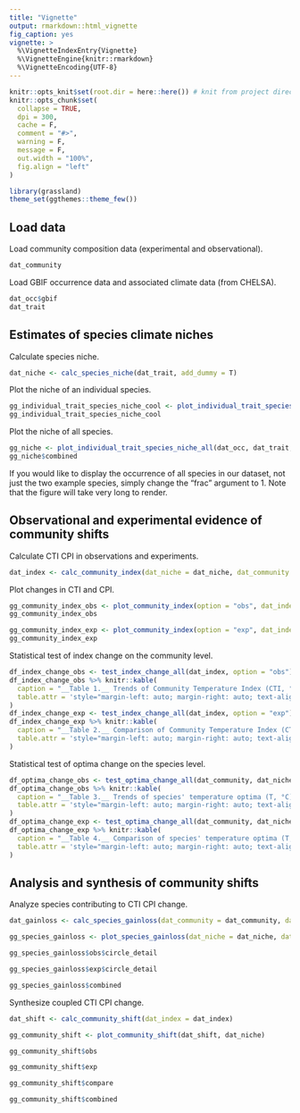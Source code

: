 ```yaml
---
title: "Vignette"
output: rmarkdown::html_vignette
fig_caption: yes
vignette: >
  %\VignetteIndexEntry{Vignette}
  %\VignetteEngine{knitr::rmarkdown}
  %\VignetteEncoding{UTF-8}
---
```


```r
knitr::opts_knit$set(root.dir = here::here()) # knit from project directory
knitr::opts_chunk$set(
  collapse = TRUE,
  dpi = 300,
  cache = F,
  comment = "#>",
  warning = F,
  message = F,
  out.width = "100%",
  fig.align = "left"
)
```

```r
library(grassland)
theme_set(ggthemes::theme_few())
```

## Load data
Load community composition data (experimental and observational).

```r
dat_community
```

Load GBIF occurrence data and associated climate data (from CHELSA).

```r
dat_occ$gbif
dat_trait
```

## Estimates of species climate niches

Calculate species niche.

```r
dat_niche <- calc_species_niche(dat_trait, add_dummy = T)
```

Plot the niche of an individual species.
```r
gg_individual_trait_species_niche_cool <- plot_individual_trait_species_niche_ind_sp(dat_occ, dat_trait, sp = "Danthonia californica")
gg_individual_trait_species_niche_cool
```

Plot the niche of all species.
```r
gg_niche <- plot_individual_trait_species_niche_all(dat_occ, dat_trait, dat_niche, frac = 0)
gg_niche$combined
```

If you would like to display the occurrence of all species in our dataset, not just the two example species, simply change the "frac" argument to 1. Note that the figure will take very long to render.

## Observational and experimental evidence of community shifts
Calculate CTI CPI in observations and experiments.
```r
dat_index <- calc_community_index(dat_niche = dat_niche, dat_community = dat_community)
```

Plot changes in CTI and CPI.
```r
gg_community_index_obs <- plot_community_index(option = "obs", dat_index = dat_index)
gg_community_index_obs
```

```r
gg_community_index_exp <- plot_community_index(option = "exp", dat_index = dat_index, experiment = "jrgce", treatment = "warming")
gg_community_index_exp
```

Statistical test of index change on the community level.

```r
df_index_change_obs <- test_index_change_all(dat_index, option = "obs")
df_index_change_obs %>% knitr::kable(
  caption = "__Table 1.__ Trends of Community Temperature Index (CTI, °C) and Community Precipitation Index (CPI, mm) across observational sites, reporting the linear regression slope estimate, standard error, *p*-value, and significance level from *t*-test (ns: *p* $\\gt$ 0.05, $*$: *p* $\\leq$ 0.05, $**$: *p* $\\leq$ 0.01, $***$: *p* $\\leq$ 0.001).",
  table.attr = 'style="margin-left: auto; margin-right: auto; text-align: left;"'
)
df_index_change_exp <- test_index_change_all(dat_index, option = "exp")
df_index_change_exp %>% knitr::kable(
  caption = "__Table 2.__ Comparison of Community Temperature Index (CTI, °C) and Community Precipitation Index (CPI, mm) in the Jasper Ridge Global Change Experiment (JRGCE), pooling data from all years in each phase, reporting the average difference in the metric between warming and ambient plots, *p*-value, and significance level from linear mixed-effects models with a random intercept for each year (ns: *p* $\\gt$ 0.05, $*$: *p* $\\leq$ 0.05, $**$: *p* $\\leq$ 0.01, $***$: *p* $\\leq$ 0.001).",
  table.attr = 'style="margin-left: auto; margin-right: auto; text-align: left;"'
)
```

Statistical test of optima change on the species level.
```r
df_optima_change_obs <- test_optima_change_all(dat_community, dat_niche, option = "obs")
df_optima_change_obs %>% knitr::kable(
  caption = "__Table 3.__ Trends of species' temperature optima (T, °C) and precipitation optima (P, mm) across observational sites, reporting the linear regression slope estimate, standard error, *p*-value, and significance level from *t*-test (ns: *p* $\\gt$ 0.05, $*$: *p* $\\leq$ 0.05, $**$: *p* $\\leq$ 0.01, $***$: *p* $\\leq$ 0.001).",
  table.attr = 'style="margin-left: auto; margin-right: auto; text-align: left;"'
)
df_optima_change_exp <- test_optima_change_all(dat_community, dat_niche, option = "exp")
df_optima_change_exp %>% knitr::kable(
  caption = "__Table 4.__ Comparison of species' temperature optima (T, °C) and precipitation optima (P, mm) in the Jasper Ridge Global Change Experiment (JRGCE), pooling data from all years in each phase, reporting the average difference in the metric between warming and ambient plots, *p*-value, and significance level from linear mixed-effects models with a random intercept for each year (ns: *p* $\\gt$ 0.05, $*$: *p* $\\leq$ 0.05, $**$: *p* $\\leq$ 0.01, $***$: *p* $\\leq$ 0.001).",
  table.attr = 'style="margin-left: auto; margin-right: auto; text-align: left;"'
)
```

## Analysis and synthesis of community shifts
Analyze species contributing to CTI CPI change.

```r
dat_gainloss <- calc_species_gainloss(dat_community = dat_community, dat_niche = dat_niche)
```

```r
gg_species_gainloss <- plot_species_gainloss(dat_niche = dat_niche, dat_gainloss = dat_gainloss)
```

```r
gg_species_gainloss$obs$circle_detail
```

```r
gg_species_gainloss$exp$circle_detail
```

```r
gg_species_gainloss$combined
```

Synthesize coupled CTI CPI change.

```r
dat_shift <- calc_community_shift(dat_index = dat_index)
```

```r
gg_community_shift <- plot_community_shift(dat_shift, dat_niche)
```

```r
gg_community_shift$obs
```

```r
gg_community_shift$exp
```

```r
gg_community_shift$compare
```

```r
gg_community_shift$combined
```
